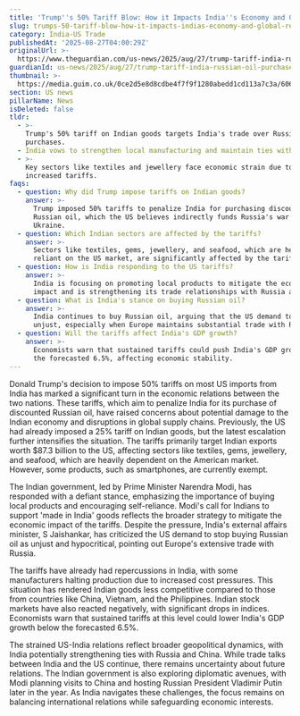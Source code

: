 ```yaml
---
title: 'Trump''s 50% Tariff Blow: How it Impacts India''s Economy and Global Relations'
slug: trumps-50-tariff-blow-how-it-impacts-indias-economy-and-global-relations
category: India-US Trade
publishedAt: '2025-08-27T04:00:29Z'
originalUrl: >-
  https://www.theguardian.com/us-news/2025/aug/27/trump-tariff-india-russian-oil-purchase
guardianId: us-news/2025/aug/27/trump-tariff-india-russian-oil-purchase
thumbnail: >-
  https://media.guim.co.uk/0ce2d5e8d8cdbe4f7f9f1280abedd1cd113a7c3a/606_0_4648_3721/500.jpg
section: US news
pillarName: News
isDeleted: false
tldr:
  - >-
    Trump's 50% tariff on Indian goods targets India's trade over Russian oil
    purchases.
  - India vows to strengthen local manufacturing and maintain ties with Russia.
  - >-
    Key sectors like textiles and jewellery face economic strain due to
    increased tariffs.
faqs:
  - question: Why did Trump impose tariffs on Indian goods?
    answer: >-
      Trump imposed 50% tariffs to penalize India for purchasing discounted
      Russian oil, which the US believes indirectly funds Russia's war against
      Ukraine.
  - question: Which Indian sectors are affected by the tariffs?
    answer: >-
      Sectors like textiles, gems, jewellery, and seafood, which are heavily
      reliant on the US market, are significantly affected by the tariffs.
  - question: How is India responding to the US tariffs?
    answer: >-
      India is focusing on promoting local products to mitigate the economic
      impact and is strengthening its trade relationships with Russia and China.
  - question: What is India's stance on buying Russian oil?
    answer: >-
      India continues to buy Russian oil, arguing that the US demand to stop is
      unjust, especially when Europe maintains substantial trade with Russia.
  - question: Will the tariffs affect India's GDP growth?
    answer: >-
      Economists warn that sustained tariffs could push India's GDP growth below
      the forecasted 6.5%, affecting economic stability.
---
```

Donald Trump's decision to impose 50% tariffs on most US imports from India has marked a significant turn in the economic relations between the two nations. These tariffs, which aim to penalize India for its purchase of discounted Russian oil, have raised concerns about potential damage to the Indian economy and disruptions in global supply chains. Previously, the US had already imposed a 25% tariff on Indian goods, but the latest escalation further intensifies the situation. The tariffs primarily target Indian exports worth $87.3 billion to the US, affecting sectors like textiles, gems, jewellery, and seafood, which are heavily dependent on the American market. However, some products, such as smartphones, are currently exempt.

The Indian government, led by Prime Minister Narendra Modi, has responded with a defiant stance, emphasizing the importance of buying local products and encouraging self-reliance. Modi's call for Indians to support 'made in India' goods reflects the broader strategy to mitigate the economic impact of the tariffs. Despite the pressure, India's external affairs minister, S Jaishankar, has criticized the US demand to stop buying Russian oil as unjust and hypocritical, pointing out Europe's extensive trade with Russia.

The tariffs have already had repercussions in India, with some manufacturers halting production due to increased cost pressures. This situation has rendered Indian goods less competitive compared to those from countries like China, Vietnam, and the Philippines. Indian stock markets have also reacted negatively, with significant drops in indices. Economists warn that sustained tariffs at this level could lower India's GDP growth below the forecasted 6.5%.

The strained US-India relations reflect broader geopolitical dynamics, with India potentially strengthening ties with Russia and China. While trade talks between India and the US continue, there remains uncertainty about future relations. The Indian government is also exploring diplomatic avenues, with Modi planning visits to China and hosting Russian President Vladimir Putin later in the year. As India navigates these challenges, the focus remains on balancing international relations while safeguarding economic interests.
